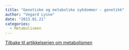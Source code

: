 ```yaml
---
title: "Genetiske og metabolske sykdommer - genetikk"
author: "Vegard Lysne"
date: "2013.01.21"
categories: 
  - Metabolismen
---
```


[Tilbake til artikkelserien om metabolismen](../../metabolismen.html)
